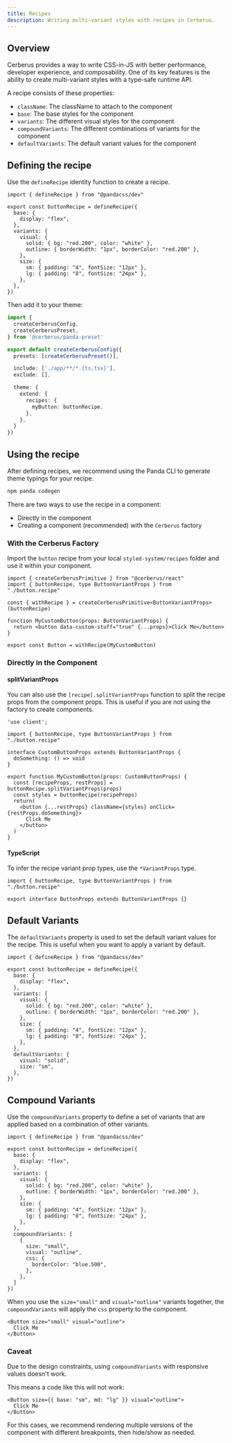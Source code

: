```yaml
---
title: Recipes
description: Writing multi-variant styles with recipes in Cerberus.
---
```


## Overview

Cerberus provides a way to write CSS-in-JS with better performance, developer
experience, and composability. One of its key features is the ability to create
multi-variant styles with a type-safe runtime API.

A recipe consists of these properties:

- `className`: The className to attach to the component
- `base`: The base styles for the component
- `variants`: The different visual styles for the component
- `compoundVariants`: The different combinations of variants for the component
- `defaultVariants`: The default variant values for the component

## Defining the recipe

Use the `defineRecipe` identity function to create a recipe.

```tsx title="button.recipe.ts"
import { defineRecipe } from "@pandacss/dev"

export const buttonRecipe = defineRecipe({
  base: {
    display: "flex",
  },
  variants: {
    visual: {
      solid: { bg: "red.200", color: "white" },
      outline: { borderWidth: "1px", borderColor: "red.200" },
    },
    size: {
      sm: { padding: "4", fontSize: "12px" },
      lg: { padding: "8", fontSize: "24px" },
    },
  },
})
```

Then add it to your theme:

```ts title="panda.config.ts"
import {
  createCerberusConfig,
  createCerberusPreset,
} from '@cerberus/panda-preset'

export default createCerberusConfig({
  presets: [createCerberusPreset()],

  include: ['./app/**/*.{ts,tsx}'],
  exclude: [],

  theme: {
    extend: {
      recipes: {
        myButton: buttonRecipe,
      },
    },
  }
})
```

## Using the recipe

After defining recipes, we recommend using the Panda CLI to generate
theme typings for your recipe.

```bash
npm panda codegen
```

There are two ways to use the recipe in a component:

- Directly in the component
- Creating a component (recommended) with the `Cerberus` factory

### With the Cerberus Factory

Import the `button` recipe from your local `styled-system/recipes` folder and use it within your component.

```tsx title="button.tsx"
import { createCerberusPrimitive } from "@cerberus/react"
import { buttonRecipe, type ButtonVariantProps } from "./button.recipe"

const { withRecipe } = createCerberusPrimitive<ButtonVariantProps>(buttonRecipe)

function MyCustomButton(props: ButtonVariantProps) {
  return <button data-custom-stuff="true" {...props}>Click Me</button>
}

export const Button = withRecipe(MyCustomButton)
```

### Directly in the Component

#### splitVariantProps

You can also use the `[recipe].splitVariantProps` function to split the recipe
props from the component props. This is useful if you are not using the factory to create components.

```tsx title="button.tsx" {10}
'use client';

import { buttonRecipe, type ButtonVariantProps } from "./button.recipe"

interface CustomButtonProps extends ButtonVariantProps {
  doSomething: () => void
}

export function MyCustomButton(props: CustomButtonProps) {
  const [recipeProps, restProps] = buttonRecipe.splitVariantProps(props)
  const styles = buttonRecipe(recipeProps)
  return(
    <button {...restProps} className={styles} onClick={restProps.doSomething}>
      Click Me
    </button>
  )
}
```

#### TypeScript

To infer the recipe variant prop types, use the `*VariantProps` type.

```tsx title="button.tsx"
import { buttonRecipe, type ButtonVariantProps } from "./button.recipe"

export interface ButtonProps extends ButtonVariantProps {}
```

## Default Variants

The `defaultVariants` property is used to set the default variant values for the
recipe. This is useful when you want to apply a variant by default.

```tsx title="button.recipe.ts" {17-20}
import { defineRecipe } from "@pandacss/dev"

export const buttonRecipe = defineRecipe({
  base: {
    display: "flex",
  },
  variants: {
    visual: {
      solid: { bg: "red.200", color: "white" },
      outline: { borderWidth: "1px", borderColor: "red.200" },
    },
    size: {
      sm: { padding: "4", fontSize: "12px" },
      lg: { padding: "8", fontSize: "24px" },
    },
  },
  defaultVariants: {
    visual: "solid",
    size: "sm",
  },
})
```

## Compound Variants

Use the `compoundVariants` property to define a set of variants that are applied
based on a combination of other variants.

```tsx title="button.recipe.ts"
import { defineRecipe } from "@pandacss/dev"

export const buttonRecipe = defineRecipe({
  base: {
    display: "flex",
  },
  variants: {
    visual: {
      solid: { bg: "red.200", color: "white" },
      outline: { borderWidth: "1px", borderColor: "red.200" },
    },
    size: {
      sm: { padding: "4", fontSize: "12px" },
      lg: { padding: "8", fontSize: "24px" },
    },
  },
  compoundVariants: [
    {
      size: "small",
      visual: "outline",
      css: {
        borderColor: "blue.500",
      },
    },
  ]
})
```

When you use the `size="small"` and `visual="outline"` variants together, the
`compoundVariants` will apply the `css` property to the component.

```tsx title="app.tsx"
<Button size="small" visual="outline">
  Click Me
</Button>
```

### Caveat

Due to the design constraints, using `compoundVariants` with responsive values
doesn't work.

This means a code like this will not work:

```tsx
<Button size={{ base: "sm", md: "lg" }} visual="outline">
  Click Me
</Button>
```

For this cases, we recommend rendering multiple versions of the component with
different breakpoints, then hide/show as needed.